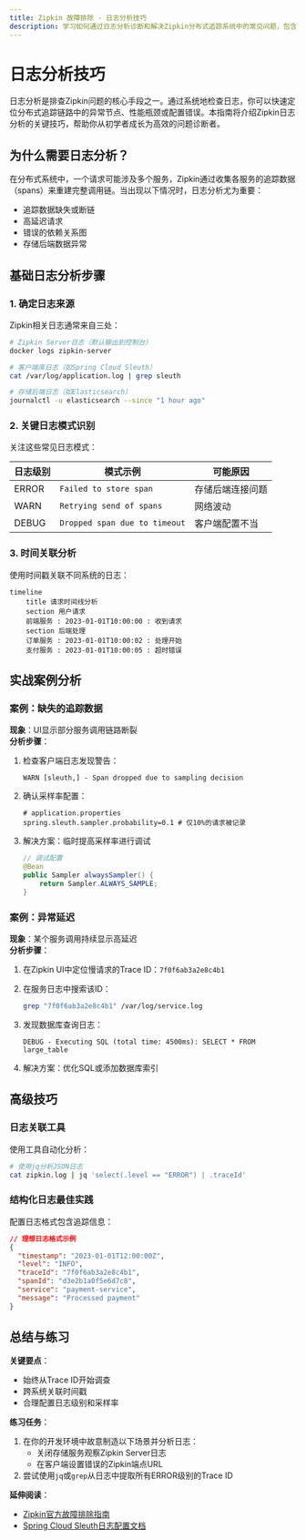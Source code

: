 ```yaml
---
title: Zipkin 故障排除 - 日志分析技巧
description: 学习如何通过日志分析诊断和解决Zipkin分布式追踪系统中的常见问题，包含实用技巧和真实案例。
---
```


# 日志分析技巧

日志分析是排查Zipkin问题的核心手段之一。通过系统地检查日志，你可以快速定位分布式追踪链路中的异常节点、性能瓶颈或配置错误。本指南将介绍Zipkin日志分析的关键技巧，帮助你从初学者成长为高效的问题诊断者。

## 为什么需要日志分析？

在分布式系统中，一个请求可能涉及多个服务，Zipkin通过收集各服务的追踪数据（spans）来重建完整调用链。当出现以下情况时，日志分析尤为重要：

- 追踪数据缺失或断链
- 高延迟请求
- 错误的依赖关系图
- 存储后端数据异常

## 基础日志分析步骤

### 1. 确定日志来源

Zipkin相关日志通常来自三处：

```bash
# Zipkin Server日志（默认输出到控制台）
docker logs zipkin-server

# 客户端库日志（如Spring Cloud Sleuth）
cat /var/log/application.log | grep sleuth

# 存储后端日志（如Elasticsearch）
journalctl -u elasticsearch --since "1 hour ago"
```

### 2. 关键日志模式识别

关注这些常见日志模式：

| 日志级别 | 模式示例 | 可能原因 |
|---------|---------|---------|
| ERROR   | `Failed to store span` | 存储后端连接问题 |
| WARN    | `Retrying send of spans` | 网络波动 |
| DEBUG   | `Dropped span due to timeout` | 客户端配置不当 |

### 3. 时间关联分析

使用时间戳关联不同系统的日志：

```mermaid
timeline
    title 请求时间线分析
    section 用户请求
    前端服务 : 2023-01-01T10:00:00 : 收到请求
    section 后端处理
    订单服务 : 2023-01-01T10:00:02 : 处理开始
    支付服务 : 2023-01-01T10:00:05 : 超时错误
```

## 实战案例分析

### 案例：缺失的追踪数据

**现象**：UI显示部分服务调用链路断裂<br />
**分析步骤**：

1. 检查客户端日志发现警告：
   ```
   WARN [sleuth,] - Span dropped due to sampling decision
   ```

2. 确认采样率配置：
   ```properties
   # application.properties
   spring.sleuth.sampler.probability=0.1 # 仅10%的请求被记录
   ```

3. 解决方案：临时提高采样率进行调试
   ```java
   // 调试配置
   @Bean
   public Sampler alwaysSampler() {
       return Sampler.ALWAYS_SAMPLE;
   }
   ```

### 案例：异常延迟

**现象**：某个服务调用持续显示高延迟<br />
**分析步骤**：

1. 在Zipkin UI中定位慢请求的Trace ID：`7f0f6ab3a2e8c4b1`

2. 在服务日志中搜索该ID：
   ```bash
   grep "7f0f6ab3a2e8c4b1" /var/log/service.log
   ```

3. 发现数据库查询日志：
   ```
   DEBUG - Executing SQL (total time: 4500ms): SELECT * FROM large_table
   ```

4. 解决方案：优化SQL或添加数据库索引

## 高级技巧

### 日志关联工具

使用工具自动化分析：
```bash
# 使用jq分析JSON日志
cat zipkin.log | jq 'select(.level == "ERROR") | .traceId'
```

### 结构化日志最佳实践

配置日志格式包含追踪信息：
```json
// 理想日志格式示例
{
  "timestamp": "2023-01-01T12:00:00Z",
  "level": "INFO",
  "traceId": "7f0f6ab3a2e8c4b1",
  "spanId": "d3e2b1a0f5e6d7c8",
  "service": "payment-service",
  "message": "Processed payment"
}
```

## 总结与练习

**关键要点**：
- 始终从Trace ID开始调查
- 跨系统关联时间戳
- 合理配置日志级别和采样率

**练习任务**：
1. 在你的开发环境中故意制造以下场景并分析日志：
   - 关闭存储服务观察Zipkin Server日志
   - 在客户端设置错误的Zipkin端点URL
2. 尝试使用`jq`或`grep`从日志中提取所有ERROR级别的Trace ID

**延伸阅读**：
- [Zipkin官方故障排除指南](https://zipkin.io/pages/troubleshooting.html)
- [Spring Cloud Sleuth日志配置文档](https://docs.spring.io/spring-cloud-sleuth/docs/current/reference/html/)